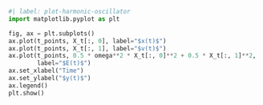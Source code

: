 ```python
#| label: plot-harmonic-oscillator
import matplotlib.pyplot as plt

fig, ax = plt.subplots()
ax.plot(t_points, X_t[:, 0], label="$x(t)$")
ax.plot(t_points, X_t[:, 1], label="$v(t)$")
ax.plot(t_points, 0.5 * omega**2 * X_t[:, 0]**2 + 0.5 * X_t[:, 1]**2,
        label="$E(t)$")
ax.set_xlabel("Time")
ax.set_ylabel("$y(t)$")
ax.legend()
plt.show()
```

